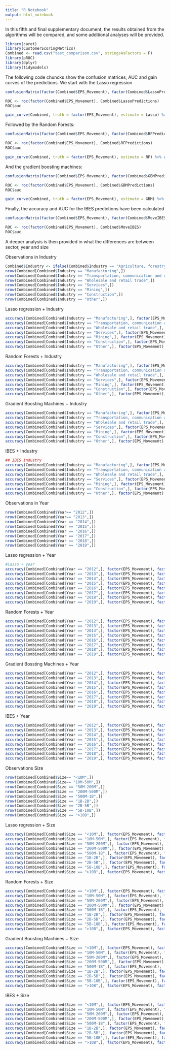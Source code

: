 ```yaml
---
title: "R Notebook"
output: html_notebook
---
```


In this fifth and final supplementary document, the results obtained from the algorithms will be compared, and some additional analyses will be provided.


```r
library(caret)
library(CustomerScoringMetrics)
Combined <- read.csv("test_comparison.csv", stringsAsFactors = F)
library(pROC)
library(dplyr)
library(tidymodels)
```

The following code chuncks show the confusion matrices, AUC and gain curves of the predictions. We start with the Lasso regression
```r
confusionMatrix(factor(Combined$EPS_Movement), factor(Combined$LassoPredictions))
```
```r
ROC <- roc(factor(Combined$EPS_Movement), Combined$LassoPredictions)
ROC$auc
```

```r
gain_curve(Combined, truth = factor(EPS_Movement), estimate = Lasso) %>% autoplot() 
```
Followed by the Random Forests:
```r
confusionMatrix(factor(Combined$EPS_Movement), factor(Combined$RFPredictions))
```

```r
ROC <- roc(factor(Combined$EPS_Movement), Combined$RFPredictions)
ROC$auc
```

```r
gain_curve(Combined, truth = factor(EPS_Movement), estimate = RF) %>% autoplot()
```

And the gradient boosting machines:
```r
confusionMatrix(factor(Combined$EPS_Movement), factor(Combined$GBMPredictions))
```

```r
ROC <- roc(factor(Combined$EPS_Movement), Combined$GBMPredictions)
ROC$auc
```

```r
gain_curve(Combined, truth = factor(EPS_Movement), estimate = GBM) %>% autoplot()
```

Finally, the accuracy and AUC for the IBES predictions have been calculated
```r
confusionMatrix(factor(Combined$EPS_Movement), factor(Combined$MoveIBES))
```

```r
ROC <- roc(factor(Combined$EPS_Movement), Combined$MoveIBES)
ROC$auc
```

A deeper analysis is then provided in what the differences are between sector, year and size

Observations in Industry
```r
Combined$Industry <- ifelse(Combined$Industry == "Agriculture, forestry and fishing" | is.na(Combined$Industry), "Other", Combined$Industry)
nrow(Combined[Combined$Industry == "Manufacturing",])
nrow(Combined[Combined$Industry == "Transportation, communication and utilities",])
nrow(Combined[Combined$Industry == "Wholesale and retail trade",])
nrow(Combined[Combined$Industry == "Services",])
nrow(Combined[Combined$Industry == "Mining",])
nrow(Combined[Combined$Industry == "Construction",])
nrow(Combined[Combined$Industry == "Other",])
```

Lasso regression + Industry
```r
accuracy(Combined[Combined$Industry == "Manufacturing",], factor(EPS_Movement), factor(LassoPredictions))
accuracy(Combined[Combined$Industry == "Transportation, communication and utilities",], factor(EPS_Movement), factor(LassoPredictions))
accuracy(Combined[Combined$Industry == "Wholesale and retail trade",], factor(EPS_Movement), factor(LassoPredictions))
accuracy(Combined[Combined$Industry == "Services",], factor(EPS_Movement), factor(LassoPredictions))
accuracy(Combined[Combined$Industry == "Mining",], factor(EPS_Movement), factor(LassoPredictions))
accuracy(Combined[Combined$Industry == "Construction",], factor(EPS_Movement), factor(LassoPredictions))
accuracy(Combined[Combined$Industry == "Other",], factor(EPS_Movement), factor(LassoPredictions))
```

Random Forests + Industry
```r

accuracy(Combined[Combined$Industry == "Manufacturing",], factor(EPS_Movement), factor(RFPredictions))
accuracy(Combined[Combined$Industry == "Transportation, communication and utilities",], factor(EPS_Movement), factor(RFPredictions))
accuracy(Combined[Combined$Industry == "Wholesale and retail trade",], factor(EPS_Movement), factor(RFPredictions))
accuracy(Combined[Combined$Industry == "Services",], factor(EPS_Movement), factor(RFPredictions))
accuracy(Combined[Combined$Industry == "Mining",], factor(EPS_Movement), factor(RFPredictions))
accuracy(Combined[Combined$Industry == "Construction",], factor(EPS_Movement), factor(RFPredictions))
accuracy(Combined[Combined$Industry == "Other",], factor(EPS_Movement), factor(RFPredictions))
```

Gradient Boosting Machines + Industry
```r
accuracy(Combined[Combined$Industry == "Manufacturing",], factor(EPS_Movement), factor(GBMPredictions))
accuracy(Combined[Combined$Industry == "Transportation, communication and utilities",], factor(EPS_Movement), factor(GBMPredictions))
accuracy(Combined[Combined$Industry == "Wholesale and retail trade",], factor(EPS_Movement), factor(GBMPredictions))
accuracy(Combined[Combined$Industry == "Services",], factor(EPS_Movement), factor(GBMPredictions))
accuracy(Combined[Combined$Industry == "Mining",], factor(EPS_Movement), factor(GBMPredictions))
accuracy(Combined[Combined$Industry == "Construction",], factor(EPS_Movement), factor(GBMPredictions))
accuracy(Combined[Combined$Industry == "Other",], factor(EPS_Movement), factor(GBMPredictions))
```


IBES + Industry
```r
## IBES industry
accuracy(Combined[Combined$Industry == "Manufacturing",], factor(EPS_Movement), factor(MoveIBES))
accuracy(Combined[Combined$Industry == "Transportation, communication and utilities",], factor(EPS_Movement), factor(MoveIBES))
accuracy(Combined[Combined$Industry == "Wholesale and retail trade",], factor(EPS_Movement), factor(MoveIBES))
accuracy(Combined[Combined$Industry == "Services",], factor(EPS_Movement), factor(MoveIBES))
accuracy(Combined[Combined$Industry == "Mining",], factor(EPS_Movement), factor(MoveIBES))
accuracy(Combined[Combined$Industry == "Construction",], factor(EPS_Movement), factor(MoveIBES))
accuracy(Combined[Combined$Industry == "Other",], factor(EPS_Movement), factor(MoveIBES))
```


Observations in Year
```r
nrow(Combined[Combined$Year== "2012",])
nrow(Combined[Combined$Year== "2013",])
nrow(Combined[Combined$Year == "2014",])
nrow(Combined[Combined$Year == "2015",])
nrow(Combined[Combined$Year == "2016",])
nrow(Combined[Combined$Year == "2017",])
nrow(Combined[Combined$Year == "2018",])
nrow(Combined[Combined$Year == "2019",])
```

Lasso regression + Year
```r
#Lasso + year
accuracy(Combined[Combined$Year == "2012",], factor(EPS_Movement), factor(LassoPredictions))
accuracy(Combined[Combined$Year == "2013",], factor(EPS_Movement), factor(LassoPredictions))
accuracy(Combined[Combined$Year == "2014",], factor(EPS_Movement), factor(LassoPredictions))
accuracy(Combined[Combined$Year == "2015",], factor(EPS_Movement), factor(LassoPredictions))
accuracy(Combined[Combined$Year == "2016",], factor(EPS_Movement), factor(LassoPredictions))
accuracy(Combined[Combined$Year == "2017",], factor(EPS_Movement), factor(LassoPredictions))
accuracy(Combined[Combined$Year == "2018",], factor(EPS_Movement), factor(LassoPredictions))
accuracy(Combined[Combined$Year == "2019",], factor(EPS_Movement), factor(LassoPredictions))
```

Random Forests + Year
```r
accuracy(Combined[Combined$Year == "2012",], factor(EPS_Movement), factor(RFPredictions))
accuracy(Combined[Combined$Year == "2013",], factor(EPS_Movement), factor(RFPredictions))
accuracy(Combined[Combined$Year == "2014",], factor(EPS_Movement), factor(RFPredictions))
accuracy(Combined[Combined$Year == "2015",], factor(EPS_Movement), factor(RFPredictions))
accuracy(Combined[Combined$Year == "2016",], factor(EPS_Movement), factor(RFPredictions))
accuracy(Combined[Combined$Year == "2017",], factor(EPS_Movement), factor(RFPredictions))
accuracy(Combined[Combined$Year == "2018",], factor(EPS_Movement), factor(RFPredictions))
accuracy(Combined[Combined$Year == "2019",], factor(EPS_Movement), factor(RFPredictions))
```

Gradient Bossting Machines + Year
```r
accuracy(Combined[Combined$Year == "2012",], factor(EPS_Movement), factor(GBMPredictions))
accuracy(Combined[Combined$Year == "2013",], factor(EPS_Movement), factor(GBMPredictions))
accuracy(Combined[Combined$Year == "2014",], factor(EPS_Movement), factor(GBMPredictions))
accuracy(Combined[Combined$Year == "2015",], factor(EPS_Movement), factor(GBMPredictions))
accuracy(Combined[Combined$Year == "2016",], factor(EPS_Movement), factor(GBMPredictions))
accuracy(Combined[Combined$Year == "2017",], factor(EPS_Movement), factor(GBMPredictions))
accuracy(Combined[Combined$Year == "2018",], factor(EPS_Movement), factor(GBMPredictions))
accuracy(Combined[Combined$Year == "2019",], factor(EPS_Movement), factor(GBMPredictions))
```

IBES + Year
```r
accuracy(Combined[Combined$Year == "2012",], factor(EPS_Movement), factor(MoveIBES))
accuracy(Combined[Combined$Year == "2013",], factor(EPS_Movement), factor(MoveIBES))
accuracy(Combined[Combined$Year == "2014",], factor(EPS_Movement), factor(MoveIBES))
accuracy(Combined[Combined$Year == "2015",], factor(EPS_Movement), factor(MoveIBES))
accuracy(Combined[Combined$Year == "2016",], factor(EPS_Movement), factor(MoveIBES))
accuracy(Combined[Combined$Year == "2017",], factor(EPS_Movement), factor(MoveIBES))
accuracy(Combined[Combined$Year == "2018",], factor(EPS_Movement), factor(MoveIBES))
accuracy(Combined[Combined$Year == "2019",], factor(EPS_Movement), factor(MoveIBES))
```

Observations Size
```r
nrow(Combined[Combined$Size== "<10M",])
nrow(Combined[Combined$Size== "10M-50M",])
nrow(Combined[Combined$Size == "50M-200M",])
nrow(Combined[Combined$Size == "200M-500M",])
nrow(Combined[Combined$Size == "500M-1B",])
nrow(Combined[Combined$Size == "1B-2B",])
nrow(Combined[Combined$Size == "2B-5B",])
nrow(Combined[Combined$Size == "5B-10B",])
nrow(Combined[Combined$Size == ">10B",])
```

Lasso regression + Size
```r
accuracy(Combined[Combined$Size == "<10M",], factor(EPS_Movement), factor(LassoPredictions))
accuracy(Combined[Combined$Size == "10M-50M",], factor(EPS_Movement), factor(LassoPredictions))
accuracy(Combined[Combined$Size == "50M-200M",], factor(EPS_Movement), factor(LassoPredictions))
accuracy(Combined[Combined$Size == "200M-500M",], factor(EPS_Movement), factor(LassoPredictions))
accuracy(Combined[Combined$Size == "500M-1B",], factor(EPS_Movement), factor(LassoPredictions))
accuracy(Combined[Combined$Size == "1B-2B",], factor(EPS_Movement), factor(LassoPredictions))
accuracy(Combined[Combined$Size == "2B-5B",], factor(EPS_Movement), factor(LassoPredictions))
accuracy(Combined[Combined$Size == "5B-10B",], factor(EPS_Movement), factor(LassoPredictions))
accuracy(Combined[Combined$Size == ">10B",], factor(EPS_Movement), factor(LassoPredictions))
```

Random Forests + Size
```r
accuracy(Combined[Combined$Size == "<10M",], factor(EPS_Movement), factor(RFPredictions))
accuracy(Combined[Combined$Size == "10M-50M",], factor(EPS_Movement), factor(RFPredictions))
accuracy(Combined[Combined$Size == "50M-200M",], factor(EPS_Movement), factor(RFPredictions))
accuracy(Combined[Combined$Size == "200M-500M",], factor(EPS_Movement), factor(RFPredictions))
accuracy(Combined[Combined$Size == "500M-1B",], factor(EPS_Movement), factor(RFPredictions))
accuracy(Combined[Combined$Size == "1B-2B",], factor(EPS_Movement), factor(RFPredictions))
accuracy(Combined[Combined$Size == "2B-5B",], factor(EPS_Movement), factor(RFPredictions))
accuracy(Combined[Combined$Size == "5B-10B",], factor(EPS_Movement), factor(RFPredictions))
accuracy(Combined[Combined$Size == ">10B",], factor(EPS_Movement), factor(RFPredictions))
```

Gradient Boosting Machines + Size
```r
accuracy(Combined[Combined$Size == "<10M",], factor(EPS_Movement), factor(GBMPredictions))
accuracy(Combined[Combined$Size == "10M-50M",], factor(EPS_Movement), factor(GBMPredictions))
accuracy(Combined[Combined$Size == "50M-200M",], factor(EPS_Movement), factor(GBMPredictions))
accuracy(Combined[Combined$Size == "200M-500M",], factor(EPS_Movement), factor(GBMPredictions))
accuracy(Combined[Combined$Size == "500M-1B",], factor(EPS_Movement), factor(GBMPredictions))
accuracy(Combined[Combined$Size == "1B-2B",], factor(EPS_Movement), factor(GBMPredictions))
accuracy(Combined[Combined$Size == "2B-5B",], factor(EPS_Movement), factor(GBMPredictions))
accuracy(Combined[Combined$Size == "5B-10B",], factor(EPS_Movement), factor(GBMPredictions))
accuracy(Combined[Combined$Size == ">10B",], factor(EPS_Movement), factor(GBMPredictions))
```

IBES + Size
```r
accuracy(Combined[Combined$Size == "<10M",], factor(EPS_Movement), factor(MoveIBES))
accuracy(Combined[Combined$Size == "10M-50M",], factor(EPS_Movement), factor(MoveIBES))
accuracy(Combined[Combined$Size == "50M-200M",], factor(EPS_Movement), factor(MoveIBES))
accuracy(Combined[Combined$Size == "200M-500M",], factor(EPS_Movement), factor(MoveIBES))
accuracy(Combined[Combined$Size == "500M-1B",], factor(EPS_Movement), factor(MoveIBES))
accuracy(Combined[Combined$Size == "1B-2B",], factor(EPS_Movement), factor(MoveIBES))
accuracy(Combined[Combined$Size == "2B-5B",], factor(EPS_Movement), factor(MoveIBES))
accuracy(Combined[Combined$Size == "5B-10B",], factor(EPS_Movement), factor(MoveIBES))
accuracy(Combined[Combined$Size == ">10B",], factor(EPS_Movement), factor(MoveIBES))
```

